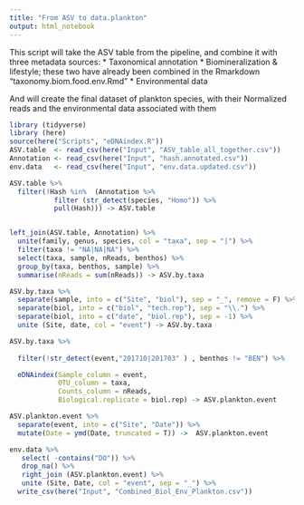 ```yaml
---
title: "From ASV to data.plankton"
output: html_notebook
---
```


This script will take the ASV table from the pipeline, and combine it with three metadata sources:
  * Taxonomical annotation
  * Biomineralization & lifestyle; these two have already been combined in the Rmarkdown "taxonomy.biom.food.env.Rmd"
  * Environmental data

And will create the final dataset of plankton species, with their Normalized reads and the environmental data associated with them



```r
library (tidyverse)
library (here)
source(here("Scripts", "eDNAindex.R"))
ASV.table  <- read_csv(here("Input", "ASV_table_all_together.csv"))
Annotation <- read_csv(here("Input", "hash.annotated.csv"))
env.data   <- read_csv(here("Input", "env.data.updated.csv"))
```


```r
ASV.table %>% 
  filter(!Hash %in%  (Annotation %>% 
           filter (str_detect(species, "Homo")) %>% 
           pull(Hash))) -> ASV.table


left_join(ASV.table, Annotation) %>% 
  unite(family, genus, species, col = "taxa", sep = "|") %>% 
  filter(taxa != "NA|NA|NA") %>% 
  select(taxa, sample, nReads, benthos) %>% 
  group_by(taxa, benthos, sample) %>% 
  summarise(nReads = sum(nReads)) -> ASV.by.taxa

ASV.by.taxa %>% 
  separate(sample, into = c("Site", "biol"), sep = "_", remove = F) %>% 
  separate(biol, into = c("biol", "tech.rep"), sep = "\\.") %>% 
  separate(biol, into = c("date", "biol.rep"), sep = -1) %>% 
  unite (Site, date, col = "event") -> ASV.by.taxa

ASV.by.taxa %>% 
  
  filter(!str_detect(event,"201710|201703" ) , benthos != "BEN") %>% 

  eDNAindex(Sample_column = event,
            OTU_column = taxa,
            Counts_column = nReads,
            Biological.replicate = biol.rep) -> ASV.plankton.event

ASV.plankton.event %>% 
  separate(event, into = c("Site", "Date")) %>% 
  mutate(Date = ymd(Date, truncated = T)) ->  ASV.plankton.event

env.data %>%  
   select( -contains("DO")) %>% 
   drop_na() %>% 
   right_join (ASV.plankton.event) %>% 
   unite (Site, Date, col = "event", sep = "_") %>% 
  write_csv(here("Input", "Combined_Biol_Env_Plankton.csv"))
```

